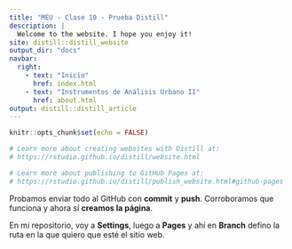 ```yaml
---
title: "MEU - Clase 10 - Prueba Distill"
description: |
  Welcome to the website. I hope you enjoy it!
site: distill::distill_website
output_dir: "docs"
navbar:
  right:
    - text: "Inicio"
      href: index.html
    - text: "Instrumentos de Análisis Urbano II"
      href: about.html
output: distill::distill_article
---
```


```r
knitr::opts_chunk$set(echo = FALSE)

# Learn more about creating websites with Distill at:
# https://rstudio.github.io/distill/website.html

# Learn more about publishing to GitHub Pages at:
# https://rstudio.github.io/distill/publish_website.html#github-pages

```

Probamos enviar todo al GitHub con **commit** y **push**. Corroboramos que funciona y ahora sí **creamos la página**. 

En mi repositorio, voy a **Settings**, luego a **Pages** y ahí en **Branch** defino la ruta en la que quiero que esté el sitio web. 


